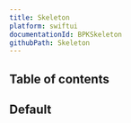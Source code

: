 ```yaml
---
title: Skeleton
platform: swiftui
documentationId: BPKSkeleton
githubPath: Skeleton
---
```





## Table of contents

## Default

<IOSComponentScreenshots
  lightMode={screenshotDefault}
  darkMode={screenshotDefaultDm}
  altText="Default Skeleton" />


<Readme />
